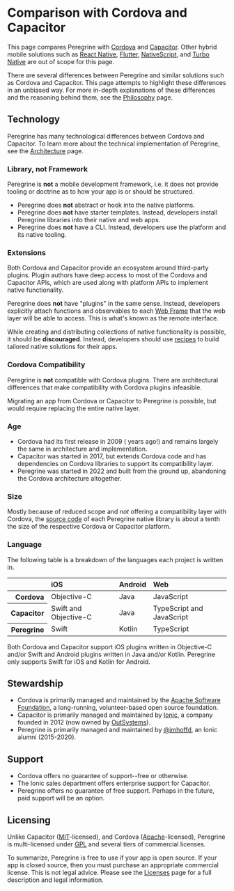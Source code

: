 
# Comparison with Cordova and Capacitor

This page compares Peregrine with [Cordova](https://cordova.apache.org) and
[Capacitor](https://capacitorjs.com). Other hybrid mobile solutions such as
[React Native](https://reactnative.dev), [Flutter](https://flutter.dev),
[NativeScript](https://nativescript.org), and [Turbo
Native](https://turbo.hotwired.dev) are out of scope for this page.

There are several differences between Peregrine and similar solutions such as
Cordova and Capacitor. This page attempts to highlight these differences in an
unbiased way. For more in-depth explanations of these differences and the
reasoning behind them, see the [Philosophy](/philosophy) page.

## Technology

Peregrine has many technological differences between Cordova and Capacitor. To
learn more about the technical implementation of Peregrine, see the
[Architecture](/docs/ios/architecture) page.

### Library, not Framework

Peregrine is **not** a mobile development framework, i.e. it does not provide
tooling or doctrine as to how your app is or should be structured.

- Peregrine does **not** abstract or hook into the native platforms.
- Peregrine does **not** have starter templates. Instead, developers install
  Peregrine libraries into their native and web apps.
- Peregrine does **not** have a CLI. Instead, developers use the platform and
  its native tooling.

### Extensions

Both Cordova and Capacitor provide an ecosystem around third-party plugins.
Plugin authors have deep access to most of the Cordova and Capacitor APIs,
which are used along with platform APIs to implement native functionality.

Peregrine does **not** have "plugins" in the same sense. Instead, developers
explicitly attach functions and observables to each [Web
Frame](/docs/ios/reference/web-frames) that the web layer will be able to
access. This is what's known as the remote interface.

While creating and distributing collections of native functionality is
possible, it should be **discouraged**. Instead, developers should use
[recipes](/philosophy#recipes-not-plugins) to build tailored native solutions
for their apps.

### Cordova Compatibility

Peregrine is **not** compatible with Cordova plugins. There are architectural
differences that make compatibility with Cordova plugins infeasible.

Migrating an app from Cordova or Capacitor to Peregrine is possible, but would
require replacing the entire native layer.

### Age

- Cordova had its first release in 2009 (<YearsAgo from={2009} /> years ago!)
  and remains largely the same in architecture and implementation.
- Capacitor was started in 2017, but extends Cordova code and has dependencies
  on Cordova libraries to support its compatibility layer.
- Peregrine was started in 2022 and built from the ground up, abandoning the
  Cordova architecture altogether.

### Size

Mostly because of reduced scope and _not_ offering a compatibility layer with
Cordova, the [source code](https://github.com/peregrinejs) of each Peregrine
native library is about a tenth the size of the respective Cordova or Capacitor
platform.

### Language

The following table is a breakdown of the languages each project is written in.

<Table>
  <thead>
    <tr>
      <Th borderBottom />
      <Th align="left" borderBottom>
        iOS
      </Th>
      <Th align="left" borderBottom>
        Android
      </Th>
      <Th align="left" borderBottom>
        Web
      </Th>
    </tr>
  </thead>
  <tbody>
    <tr>
      <Th align="right" borderRight>
        Cordova
      </Th>
      <td>Objective-C</td>
      <td>Java</td>
      <td>JavaScript</td>
    </tr>
    <tr>
      <Th align="right" borderRight>
        Capacitor
      </Th>
      <td>Swift and Objective-C</td>
      <td>Java</td>
      <td>TypeScript and JavaScript</td>
    </tr>
    <tr>
      <Th align="right" borderRight>
        Peregrine
      </Th>
      <td>Swift</td>
      <td>Kotlin</td>
      <td>TypeScript</td>
    </tr>
  </tbody>
</Table>

Both Cordova and Capacitor support iOS plugins written in Objective-C and/or
Swift and Android plugins written in Java and/or Kotlin. Peregrine only
supports Swift for iOS and Kotlin for Android.

## Stewardship

- Cordova is primarily managed and maintained by the [Apache Software
  Foundation](https://www.apache.org), a long-running, volunteer-based open
  source foundation.
- Capacitor is primarily managed and maintained by [Ionic](https://ionic.io), a
  company founded in 2012 (now owned by
  [OutSystems](https://www.outsystems.com)).
- Peregrine is primarily managed and maintained by
  [@imhoffd](https://github.com/imhoffd), an Ionic alumni (2015-2020).

## Support

- Cordova offers no guarantee of support--free or otherwise.
- The Ionic sales department offers enterprise support for Capacitor.
- Peregrine offers no guarantee of free support. Perhaps in the future, paid
  support will be an option.

## Licensing

Unlike Capacitor ([MIT](https://en.wikipedia.org/wiki/MIT_License)-licensed),
and Cordova ([Apache](https://en.wikipedia.org/wiki/Apache_License)-licensed),
Peregrine is multi-licensed under
[GPL](https://en.wikipedia.org/wiki/GNU_General_Public_License) and several
tiers of commercial licenses.

To summarize, Peregrine is free to use if your app is open source. If your app
is closed source, then you must purchase an appropriate commercial license.
This is not legal advice. Please see the [Licenses](/license) page for a full
description and legal information.

